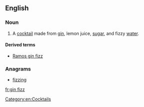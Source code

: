 ==English==

===Noun===
{{en-noun|es|head=[[gin]] [[fizz]]}}

# A [[cocktail]] made from [[gin]], lemon juice, [[sugar]], and fizzy [[water]].

====Derived terms====
* [[Ramos gin fizz]]

===Anagrams===
* [[fizzing#English|fizzing]]

[[Category:en:Cocktails]]

[[fr:gin fizz]]